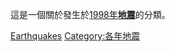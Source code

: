 這是一個關於發生於[[1998年|1998年]]'''[[地震|地震]]'''的分類。
{{year by category
|m=1
|c=9
|d=9
|y=8
|cat=地震
|sortkey=Earthquakes
|parent=1990年代地震
|subcat=1998年自然災害
}}

{{Commons cat|Earthquakes of 1998}}

[[Category:1998年科學|Earthquakes]]
[[Category:各年地震|Category:各年地震]]